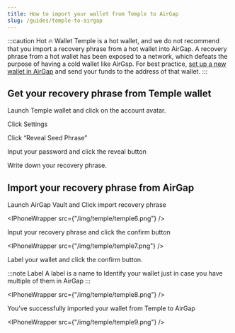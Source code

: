 ```yaml
---
title: How to import your wallet from Temple to AirGap
slug: /guides/temple-to-airgap
---
```



:::caution Hot 🔥 Wallet
Temple is a hot wallet, and we do not recommend that you import a recovery phrase from a hot wallet into AirGap. A recovery phrase from a hot wallet has been exposed to a network, which defeats the purpose of having a cold wallet like AirGsp.
For best practice, [set up a new wallet in AirGap](https://support.airgap.it/guides/step-by-step-guide) and send your funds to the address of that wallet.
:::

## Get your recovery phrase from Temple wallet

Launch Temple wallet and click on the account avatar.

<BrowserWindow url="extension://temple">

<DynamicImage
  src="/img/temple/temple1.png"
  alt="MetaMask Add To Chrome"
/>

</BrowserWindow>

Click Settings

<BrowserWindow url="extension://temple">

<DynamicImage
  src="/img/temple/temple2.png"
  alt="MetaMask Add To Chrome"
/>

</BrowserWindow>
Click “Reveal Seed Phrase”

<BrowserWindow url="extension://temple">

<DynamicImage
  src="/img/temple/temple3.png"
  alt="MetaMask Add To Chrome"
/>

</BrowserWindow>
Input your password and click the reveal button

<BrowserWindow url="extension://temple">

<DynamicImage
  src="/img/temple/temple4.png"
  alt="MetaMask Add To Chrome"
/>

</BrowserWindow>
Write down your recovery phrase.

<BrowserWindow url="extension://temple">

<DynamicImage
  src="/img/temple/temple5.png"
  alt="MetaMask Add To Chrome"
/>

</BrowserWindow>

## Import your recovery phrase from AirGap

Launch AirGap Vault and Click import recovery phrase

<IPhoneWrapper src={"/img/temple/temple6.png"} />

Input your recovery phrase and click the confirm button

<IPhoneWrapper src={"/img/temple/temple7.png"} />

Label your wallet and click the confirm button.

:::note Label
A label is a name to Identify your wallet just in case you have multiple of them in AirGap
:::

<IPhoneWrapper src={"/img/temple/temple8.png"} />

You’ve successfully imported your wallet from Temple to AirGap

<IPhoneWrapper src={"/img/temple/temple9.png"} />
